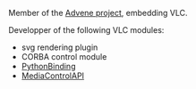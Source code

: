 Member of the [http://liris.cnrs.fr/advene/ Advene project], embedding VLC.

Developper of the following VLC modules:
* svg rendering plugin
* CORBA control module
* [[PythonBinding]]
* [[MediaControlAPI]]